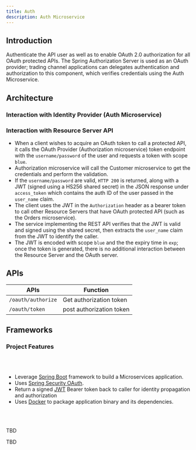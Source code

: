 ```yaml
---
title: Auth
description: Auth Microservice
---
```


## Introduction

Authenticate the API user as well as to enable OAuth 2.0 authorization for all
OAuth protected APIs. The Spring Authorization Server is used as an OAuth
provider; trading channel applications can delegates authentication and
authorization to this component, which verifies credentials using the Auth
Microservice.

## Architecture

### Interaction with Identity Provider (Auth Microservice)

### Interaction with Resource Server API

- When a client wishes to acquire an OAuth token to call a protected API, it
  calls the OAuth Provider (Authorization microservice) token endpoint with the
  `username/password` of the user and requests a token with scope `blue`.
- Authorization microservice will call the Customer microservice to get the
  credentials and perform the validation.
- If the `username/password` are valid, `HTTP 200` is returned, along with a JWT
  (signed using a HS256 shared secret) in the JSON response under `access_token`
  which contains the auth ID of the user passed in the `user_name` claim.
- The client uses the JWT in the `Authorization` header as a bearer token to
  call other Resource Servers that have OAuth protected API (such as the Orders
  microservice).
- The service implementing the REST API verifies that the JWT is valid and
  signed using the shared secret, then extracts the `user_name` claim from the
  JWT to identify the caller.
- The JWT is encoded with scope `blue` and the the expiry time in `exp`; once
  the token is generated, there is no additional interaction between the
  Resource Server and the OAuth server.

## APIs

| APIs               | Function                 |
| ------------------ | ------------------------ |
| `/oauth/authorize` | Get authorization token  |
| `/oauth/token`     | post authorization token |

## Frameworks

<Tabs>


<Tab label="SpringBoot">


### Project Features

<br />
<br />

- Leverage [Spring Boot](https://projects.spring.io/spring-boot/) framework to
  build a Microservices application.
- Uses
  [Spring Security OAuth](https://spring.io/projects/spring-security-oauth).
- Return a signed [JWT](https://jwt.io/) Bearer token back to caller for
  identity propagation and authorization
- Uses [Docker](https://docs.docker.com/) to package application binary and its
  dependencies.

<br />
<br />

<Row>
  <Column colMd={3} colLg={4} noGutterSm></Column>
  <Column colMd={3} colLg={4} noGutterSm></Column>
  <Column colMd={3} colLg={4} noGutterSm></Column>
</Row>

</Tab>


<Tab label="OpenLiberty">


TBD

</Tab>


<Tab label="Quarkus">


TBD

</Tab>


</Tabs>

